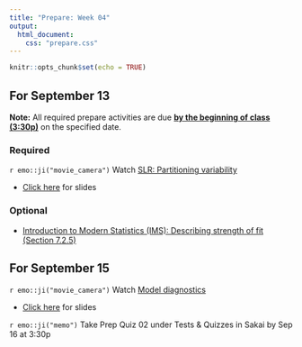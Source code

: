 ```yaml
---
title: "Prepare: Week 04"
output: 
  html_document:
    css: "prepare.css"
---
```


```r
knitr::opts_chunk$set(echo = TRUE)
```


## For September 13

**Note:** All required prepare activities are due **<u>by the beginning of class (3:30p)</u>** on the specified date.

### Required 

`r emo::ji("movie_camera")` Watch [SLR: Partitioning variability](https://warpwire.duke.edu/w/bTYFAA/)

- [Click here](https://sta210-fa21.netlify.app/slides/08-partition-var.html) for slides

### Optional 

- [Introduction to Modern Statistics (IMS): Describing strength of fit (Section 7.2.5)](https://openintro-ims.netlify.app/model-slr.html#r-squared)

## For September 15

`r emo::ji("movie_camera")` Watch [Model diagnostics](https://warpwire.duke.edu/w/ow8GAA/)

- [Click here](https://sta210-fa21.netlify.app/slides/08-model-diagnostics.html) for slides

`r emo::ji("memo")` Take Prep Quiz 02 under Tests & Quizzes in Sakai by Sep 16 at 3:30p





